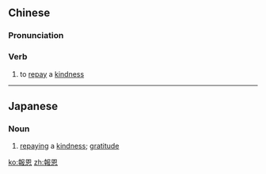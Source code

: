 {{also|报恩}}
==Chinese==
{{zh-forms|s=报恩}}

===Pronunciation===
{{zh-pron
|m=bào'ēn
|c=bou3 jan1
|h=pfs=po-ên
|mn=pò-un
|cat=v
}}

===Verb===
{{zh-verb}}

# to [[repay]] a [[kindness]]

----

==Japanese==
{{ja-kanjitab|ほう|おん|yomi=on}}

===Noun===
{{ja-noun|ほうおん}}
# [[repaying]] a [[kindness]]; [[gratitude]]

[[ko:報恩]]
[[zh:報恩]]